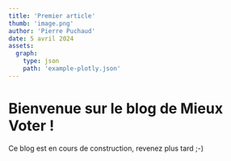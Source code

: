 ```yaml
---
title: 'Premier article'
thumb: 'image.png'
author: 'Pierre Puchaud'
date: 5 avril 2024
assets:
  graph: 
    type: json
    path: 'example-plotly.json'
---
```


# Bienvenue sur le blog de Mieux Voter !

Ce blog est en cours de construction, revenez plus tard ;-)
